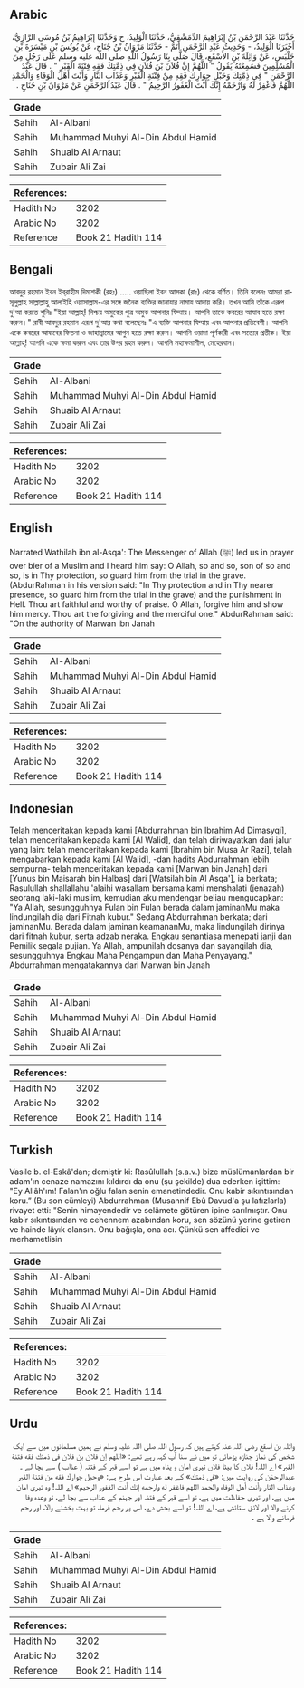 ## Arabic


<div dir="rtl" lang="ar" style={{fontSize:'larger',backgroundColor:'#f8f9fa',padding:20}}>
حَدَّثَنَا عَبْدُ الرَّحْمَنِ بْنُ إِبْرَاهِيمَ الدِّمَشْقِيُّ، حَدَّثَنَا الْوَلِيدُ، ح وَحَدَّثَنَا إِبْرَاهِيمُ بْنُ مُوسَى الرَّازِيُّ، أَخْبَرَنَا الْوَلِيدُ، - وَحَدِيثُ عَبْدِ الرَّحْمَنِ أَتَمُّ - حَدَّثَنَا مَرْوَانُ بْنُ جُنَاحٍ، عَنْ يُونُسَ بْنِ مَيْسَرَةَ بْنِ حَلْبَسٍ، عَنْ وَاثِلَةَ بْنِ الأَسْقَعِ، قَالَ صَلَّى بِنَا رَسُولُ اللَّهِ صلى الله عليه وسلم عَلَى رَجُلٍ مِنَ الْمُسْلِمِينَ فَسَمِعْتُهُ يَقُولُ ‏"‏ اللَّهُمَّ إِنَّ فُلاَنَ بْنَ فُلاَنٍ فِي ذِمَّتِكَ فَقِهِ فِتْنَةَ الْقَبْرِ ‏"‏ ‏.‏ قَالَ عَبْدُ الرَّحْمَنِ ‏"‏ فِي ذِمَّتِكَ وَحَبْلِ جِوَارِكَ فَقِهِ مِنْ فِتْنَةِ الْقَبْرِ وَعَذَابِ النَّارِ وَأَنْتَ أَهْلُ الْوَفَاءِ وَالْحَمْدِ اللَّهُمَّ فَاغْفِرْ لَهُ وَارْحَمْهُ إِنَّكَ أَنْتَ الْغَفُورُ الرَّحِيمُ ‏"‏ ‏.‏ قَالَ عَبْدُ الرَّحْمَنِ عَنْ مَرْوَانَ بْنِ جُنَاحٍ ‏.‏
</div>
<div style={{backgroundColor:'#f8f9fa',padding:20, marginBottom: 10}}><table> <thead> <tr> <th>Grade</th> <th></th> </tr> </thead> <tbody> <tr><td>Sahih</td><td>Al-Albani</td></tr><tr><td>Sahih</td><td>Muhammad Muhyi Al-Din Abdul Hamid</td></tr><tr><td>Sahih</td><td>Shuaib Al Arnaut</td></tr><tr><td>Sahih</td><td>Zubair Ali Zai</td></tr></tbody></table><table> <thead> <tr> <th>References:</th> <th></th> </tr> </thead> <tbody><tr><td>Hadith No</td><td>3202</td></tr><tr><td>Arabic No</td><td>3202</td></tr><tr><td>Reference</td><td>Book 21 Hadith 114</td></tr></tbody></table></div>

## Bengali


<div dir="ltr" lang="bn" style={{fontSize:'larger',backgroundColor:'#f8f9fa',padding:20}}>
আবদুর রহমান ইবন ইব্‌রাহীম দিমাশকী (রহঃ) ..... ওয়াছিলা ইবন আসকা (রাঃ) থেকে বর্ণিত। তিনি বলেনঃ আমরা রাসূলুল্লাহ সাল্লাল্লাহু আলাইহি ওয়াসাল্লাম-এর সঙ্গে জনৈক ব্যক্তির জানাযার নামায আদায় করি। তখন আমি তাঁকে এরুপ দু'আ করতে শুনিঃ "ইয়া আল্লাহ্‌! নিশ্চয় অমুকের পুত্র অমুক আপনার যিম্মায়। আপনি তাকে কবরের আযাব হতে রক্ষা করুন।" রাবী আবদুর রহমান এরূপ দু'আর কথা বলেছেনঃ "এ ব্যক্তি আপনার যিম্মায় এবং আপনার প্রতিবেশী। আপনি একে কবরের আযাবের ফিতনা ও জাহান্নামের আগুন হতে রক্ষা করুন। আপনি ওয়াদা পূর্ণকারী এবং সত্যের প্রতীক। ইয়া আল্লাহ্‌! আপনি একে ক্ষমা করুন এবং তার উপর রহম করুন। আপনি মহাক্ষমাশীল, মেহেরবান।
</div>
<div style={{backgroundColor:'#f8f9fa',padding:20, marginBottom: 10}}><table> <thead> <tr> <th>Grade</th> <th></th> </tr> </thead> <tbody> <tr><td>Sahih</td><td>Al-Albani</td></tr><tr><td>Sahih</td><td>Muhammad Muhyi Al-Din Abdul Hamid</td></tr><tr><td>Sahih</td><td>Shuaib Al Arnaut</td></tr><tr><td>Sahih</td><td>Zubair Ali Zai</td></tr></tbody></table><table> <thead> <tr> <th>References:</th> <th></th> </tr> </thead> <tbody><tr><td>Hadith No</td><td>3202</td></tr><tr><td>Arabic No</td><td>3202</td></tr><tr><td>Reference</td><td>Book 21 Hadith 114</td></tr></tbody></table></div>

## English


<div dir="ltr" lang="en" style={{fontSize:'larger',backgroundColor:'#f8f9fa',padding:20}}>
Narrated Wathilah ibn al-Asqa': The Messenger of Allah (ﷺ) led us in prayer over bier of a Muslim and I heard him say: O Allah, so and so, son of so and so, is in Thy protection, so guard him from the trial in the grave. (AbdurRahman in his version said: "In Thy protection and in Thy nearer presence, so guard him from the trial in the grave) and the punishment in Hell. Thou art faithful and worthy of praise. O Allah, forgive him and show him mercy. Thou art the forgiving and the merciful one." AbdurRahman said: "On the authority of Marwan ibn Janah
</div>
<div style={{backgroundColor:'#f8f9fa',padding:20, marginBottom: 10}}><table> <thead> <tr> <th>Grade</th> <th></th> </tr> </thead> <tbody> <tr><td>Sahih</td><td>Al-Albani</td></tr><tr><td>Sahih</td><td>Muhammad Muhyi Al-Din Abdul Hamid</td></tr><tr><td>Sahih</td><td>Shuaib Al Arnaut</td></tr><tr><td>Sahih</td><td>Zubair Ali Zai</td></tr></tbody></table><table> <thead> <tr> <th>References:</th> <th></th> </tr> </thead> <tbody><tr><td>Hadith No</td><td>3202</td></tr><tr><td>Arabic No</td><td>3202</td></tr><tr><td>Reference</td><td>Book 21 Hadith 114</td></tr></tbody></table></div>

## Indonesian


<div dir="ltr" lang="id" style={{fontSize:'larger',backgroundColor:'#f8f9fa',padding:20}}>
Telah menceritakan kepada kami [Abdurrahman bin Ibrahim Ad Dimasyqi], telah menceritakan kepada kami [Al Walid], dan telah diriwayatkan dari jalur yang lain: telah menceritakan kepada kami [Ibrahim bin Musa Ar Razi], telah mengabarkan kepada kami [Al Walid], -dan hadits Abdurrahman lebih sempurna- telah menceritakan kepada kami [Marwan bin Janah] dari [Yunus bin Maisarah bin Halbas] dari [Watsilah bin Al Asqa'], ia berkata; Rasulullah shallallahu 'alaihi wasallam bersama kami menshalati (jenazah) seorang laki-laki muslim, kemudian aku mendengar beliau mengucapkan: "Ya Allah, sesungguhnya Fulan bin Fulan berada dalam jaminanMu maka lindungilah dia dari Fitnah kubur." Sedang Abdurrahman berkata; dari jaminanMu. Berada dalam jaminan keamananMu, maka lindungilah dirinya dari fitnah kubur, serta adzab neraka. Engkau senantiasa menepati janji dan Pemilik segala pujian. Ya Allah, ampunilah dosanya dan sayangilah dia, sesungguhnya Engkau Maha Pengampun dan Maha Penyayang." Abdurrahman mengatakannya dari Marwan bin Janah
</div>
<div style={{backgroundColor:'#f8f9fa',padding:20, marginBottom: 10}}><table> <thead> <tr> <th>Grade</th> <th></th> </tr> </thead> <tbody> <tr><td>Sahih</td><td>Al-Albani</td></tr><tr><td>Sahih</td><td>Muhammad Muhyi Al-Din Abdul Hamid</td></tr><tr><td>Sahih</td><td>Shuaib Al Arnaut</td></tr><tr><td>Sahih</td><td>Zubair Ali Zai</td></tr></tbody></table><table> <thead> <tr> <th>References:</th> <th></th> </tr> </thead> <tbody><tr><td>Hadith No</td><td>3202</td></tr><tr><td>Arabic No</td><td>3202</td></tr><tr><td>Reference</td><td>Book 21 Hadith 114</td></tr></tbody></table></div>

## Turkish


<div dir="ltr" lang="tr" style={{fontSize:'larger',backgroundColor:'#f8f9fa',padding:20}}>
Vasile b. el-Eskâ'dan; demiştir ki: Rasûlullah (s.a.v.) bize müslümanlardan bir adam'ın cenaze namazını kıldırdı da onu (şu şekilde) dua ederken işittim: "Ey Allâh'ım! Falan'ın oğlu falan senin emanetindedir. Onu kabir sıkıntısından koru.” (Bu son cümleyi) Abdurrahman (Musannif Ebû Davud'a şu lafızlarla) rivayet etti: "Senin himayendedir ve selâmete götüren ipine sarılmıştır. Onu kabir sıkıntısından ve cehennem azabından koru, sen sözünü yerine getiren ve hainde lâyık olansın. Onu bağışla, ona acı. Çünkü sen affedici ve merhametlisin
</div>
<div style={{backgroundColor:'#f8f9fa',padding:20, marginBottom: 10}}><table> <thead> <tr> <th>Grade</th> <th></th> </tr> </thead> <tbody> <tr><td>Sahih</td><td>Al-Albani</td></tr><tr><td>Sahih</td><td>Muhammad Muhyi Al-Din Abdul Hamid</td></tr><tr><td>Sahih</td><td>Shuaib Al Arnaut</td></tr><tr><td>Sahih</td><td>Zubair Ali Zai</td></tr></tbody></table><table> <thead> <tr> <th>References:</th> <th></th> </tr> </thead> <tbody><tr><td>Hadith No</td><td>3202</td></tr><tr><td>Arabic No</td><td>3202</td></tr><tr><td>Reference</td><td>Book 21 Hadith 114</td></tr></tbody></table></div>

## Urdu


<div dir="rtl" lang="ur" style={{fontSize:'larger',backgroundColor:'#f8f9fa',padding:20}}>
واثلہ بن اسقع رضی اللہ عنہ کہتے ہیں کہ رسول اللہ صلی اللہ علیہ وسلم نے ہمیں مسلمانوں میں سے ایک شخص کی نماز جنازہ پڑھائی تو میں نے سنا آپ کہہ رہے تھے: «اللهم إن فلان بن فلان في ذمتك فقه فتنة القبر» اے اللہ! فلاں کا بیٹا فلاں تیری امان و پناہ میں ہے تو اسے قبر کے فتنہ ( عذاب ) سے بچا لے ۔ عبدالرحمٰن کی روایت میں: «في ذمتك» کے بعد عبارت اس طرح ہے: «وحبل جوارك فقه من فتنة القبر وعذاب النار وأنت أهل الوفاء والحمد اللهم فاغفر له وارحمه إنك أنت الغفور الرحيم» اے اللہ! وہ تیری امان میں ہے، اور تیری حفاظت میں ہے، تو اسے قبر کے فتنہ اور جہنم کے عذاب سے بچا لے، تو وعدہ وفا کرنے والا اور لائق ستائش ہے، اے اللہ! تو اسے بخش دے، اس پر رحم فرما، تو بہت بخشنے والا، اور رحم فرمانے والا ہے ۔
</div>
<div style={{backgroundColor:'#f8f9fa',padding:20, marginBottom: 10}}><table> <thead> <tr> <th>Grade</th> <th></th> </tr> </thead> <tbody> <tr><td>Sahih</td><td>Al-Albani</td></tr><tr><td>Sahih</td><td>Muhammad Muhyi Al-Din Abdul Hamid</td></tr><tr><td>Sahih</td><td>Shuaib Al Arnaut</td></tr><tr><td>Sahih</td><td>Zubair Ali Zai</td></tr></tbody></table><table> <thead> <tr> <th>References:</th> <th></th> </tr> </thead> <tbody><tr><td>Hadith No</td><td>3202</td></tr><tr><td>Arabic No</td><td>3202</td></tr><tr><td>Reference</td><td>Book 21 Hadith 114</td></tr></tbody></table></div>